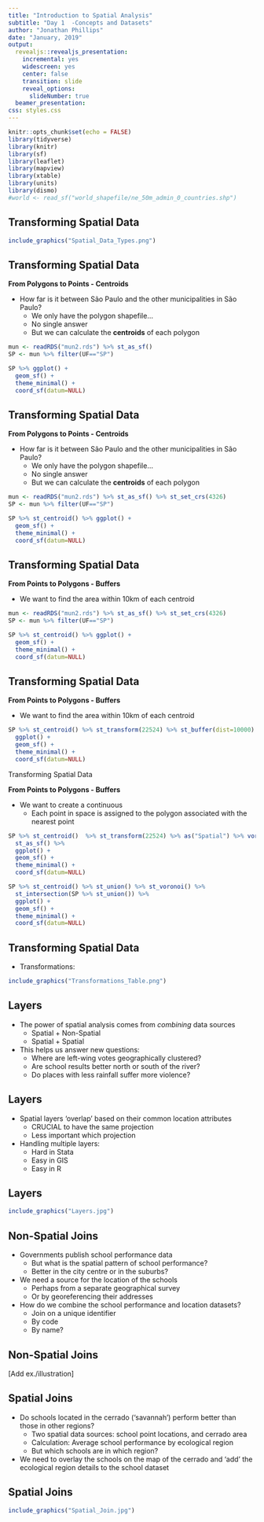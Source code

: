 ```yaml
---
title: "Introduction to Spatial Analysis"
subtitle: "Day 1  -Concepts and Datasets"
author: "Jonathan Phillips"
date: "January, 2019"
output:
  revealjs::revealjs_presentation:
    incremental: yes
    widescreen: yes
    center: false
    transition: slide
    reveal_options:
      slideNumber: true
  beamer_presentation:
css: styles.css
---
```



<style>
.column-left{
  float: left;
  width: 50%;
  text-align: left;
}
.column-right{
  float: right;
  width: 50%;
  text-align: right;
}
</style>


```r
knitr::opts_chunk$set(echo = FALSE)
library(tidyverse)
library(knitr)
library(sf)
library(leaflet)
library(mapview)
library(xtable)
library(units)
library(dismo)
#world <- read_sf("world_shapefile/ne_50m_admin_0_countries.shp")
```

## Transforming Spatial Data

```r
include_graphics("Spatial_Data_Types.png")
```

## Transforming Spatial Data

**From Polygons to Points - Centroids**

- How far is it between São Paulo and the other municipalities in São Paulo?
    - We only have the polygon shapefile...
    - No single answer
    - But we can calculate the **centroids** of each polygon

```r
mun <- readRDS("mun2.rds") %>% st_as_sf()
SP <- mun %>% filter(UF=="SP")

SP %>% ggplot() +
  geom_sf() +
  theme_minimal() +
  coord_sf(datum=NULL)
```

## Transforming Spatial Data

**From Polygons to Points - Centroids**

- How far is it between São Paulo and the other municipalities in São Paulo?
    - We only have the polygon shapefile...
    - No single answer
    - But we can calculate the **centroids** of each polygon

```r
mun <- readRDS("mun2.rds") %>% st_as_sf() %>% st_set_crs(4326)
SP <- mun %>% filter(UF=="SP")

SP %>% st_centroid() %>% ggplot() +
  geom_sf() +
  theme_minimal() +
  coord_sf(datum=NULL)
```

## Transforming Spatial Data

**From Points to Polygons - Buffers**

- We want to find the area within 10km of each centroid

```r
mun <- readRDS("mun2.rds") %>% st_as_sf() %>% st_set_crs(4326)
SP <- mun %>% filter(UF=="SP")

SP %>% st_centroid() %>% ggplot() +
  geom_sf() +
  theme_minimal() +
  coord_sf(datum=NULL)
```

## Transforming Spatial Data

**From Points to Polygons - Buffers**

- We want to find the area within 10km of each centroid

```r
SP %>% st_centroid() %>% st_transform(22524) %>% st_buffer(dist=10000) %>% 
  ggplot() +
  geom_sf() +
  theme_minimal() +
  coord_sf(datum=NULL)
```

Transforming Spatial Data

**From Points to Polygons - Buffers**

- We want to create a continuous 
    - Each point in space is assigned to the polygon associated with the nearest point

```r
SP %>% st_centroid()  %>% st_transform(22524) %>% as("Spatial") %>% voronoi() %>% 
  st_as_sf() %>%
  ggplot() +
  geom_sf() +
  theme_minimal() +
  coord_sf(datum=NULL)

SP %>% st_centroid() %>% st_union() %>% st_voronoi() %>% 
  st_intersection(SP %>% st_union()) %>%
  ggplot() +
  geom_sf() +
  theme_minimal() +
  coord_sf(datum=NULL)

```

## Transforming Spatial Data

- Transformations:

```r
include_graphics("Transformations_Table.png")
```

## Layers

- The power of spatial analysis comes from *combining* data sources
    - Spatial + Non-Spatial
    - Spatial + Spatial
    
- This helps us answer new questions:
    - Where are left-wing votes geographically clustered?
    - Are school results better north or south of the river?
    - Do places with less rainfall suffer more violence?

## Layers

- Spatial layers 'overlap' based on their common location attributes
    - CRUCIAL to have the same projection
    - Less important which projection

- Handling multiple layers:
    - Hard in Stata
    - Easy in GIS
    - Easy in R

## Layers

```r
include_graphics("Layers.jpg")
```

## Non-Spatial Joins

- Governments publish school performance data
    - But what is the spatial pattern of school performance? 
    - Better in the city centre or in the suburbs?

- We need a source for the location of the schools
    - Perhaps from a separate geographical survey
    - Or by georeferencing their addresses
    
- How do we combine the school performance and location datasets?
    - Join on a unique identifier
    - By code
    - By name?

## Non-Spatial Joins

[Add ex./illustration]

## Spatial Joins

- Do schools located in the cerrado ('savannah') perform better than those in other regions?
    - Two spatial data sources: school point locations, and cerrado area
    - Calculation: Average school performance by ecological region
    - But which schools are in which region?
    
- We need to overlay the schools on the map of the cerrado and 'add' the ecological region details to the school dataset

## Spatial Joins

```r
include_graphics("Spatial_Join.jpg")
```
    

